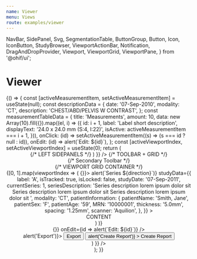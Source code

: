 ```yaml
---
name: Viewer
menu: Views
route: examples/viewer
---
```


  NavBar,
  SidePanel,
  Svg,
  SegmentationTable,
  ButtonGroup,
  Button,
  Icon,
  IconButton,
  StudyBrowser,
  ViewportActionBar,
  Notification,
  DragAndDropProvider,
  Viewport,
  ViewportGrid,
  ViewportPane,
} from '@ohif/ui';



# Viewer

<Playground>
  {() => {
    const [activeMeasurementItem, setActiveMeasurementItem] = useState(null);
    const descriptionData = {
      date: '07-Sep-2010',
      modality: 'CT',
      description: 'CHEST/ABD/PELVIS W CONTRAST',
    };
    const measurementTableData = {
      title: 'Measurements',
      amount: 10,
      data: new Array(10).fill({}).map((el, i) => ({
        id: i + 1,
        label: 'Label short description',
        displayText: '24.0 x 24.0 mm (S:4, I:22)',
        isActive: activeMeasurementItem === i + 1,
      })),
      onClick: (id) => setActiveMeasurementItem((s) => (s === id ? null : id)),
      onEdit: (id) => alert(`Edit: ${id}`),
    };
    const [activeViewportIndex, setActiveViewportIndex] = useState(0);
    return (
      <DragAndDropProvider>
        <Header />
        <div
          className="flex flex-row flex-no-wrap items-stretch overflow-hidden w-full"
          style={{ height: 'calc(100vh - 57px' }}
        >
          {/* LEFT SIDEPANELS */}
          <SidePanel
            side="left"
            defaultComponentOpen='studies'
            childComponents={{
              iconName: 'group-layers',
              iconLabel: 'Studies',
              label: 'Studies',
              name: 'studies',
              content: (
                <StudyBrowser tabs={tabs} />
              )
            }}
          />
          {/* TOOLBAR + GRID */}
          <div className="flex flex-col flex-1 h-full">
            <div className="flex flex-2 w-100 border-b border-transparent h-12">
              {/* <ViewportToolbar /> Secondary Toolbar */}
            </div>
            {/* VIEWPORT GRID CONTAINER */}
            <div className="flex flex-1 h-full overflow-hidden bg-black items-center justify-center pb-2 pt-1">
              <ViewportGrid numRows={1} numCols={2}>
                {[0, 1].map(viewportIndex => (
                  <ViewportPane key={viewportIndex} className="m-1" isActive={false} onDrop={() => {}}>
                    <Viewport
                      viewportIndex={viewportIndex}
                      onSeriesChange={(direction) => alert(`Series ${direction}`)}
                      studyData={{
                        label: 'A',
                        isTracked: true,
                        isLocked: false,
                        studyDate: '07-Sep-2011',
                        currentSeries: 1,
                        seriesDescription:
                          'Series description lorem ipsum dolor sit Series description lorem ipsum dolor sit Series description lorem ipsum dolor sit ',
                        modality: 'CT',
                        patientInformation: {
                          patientName: 'Smith, Jane',
                          patientSex: 'F',
                          patientAge: '59',
                          MRN: '10000001',
                          thickness: '5.0mm',
                          spacing: '1.25mm',
                          scanner: 'Aquilion',
                        },
                      }}
                    >
                      <div className="flex justify-center items-center h-full">
                        CONTENT
                      </div>
                    </Viewport>
                  </ViewportPane>)
                )}
              </ViewportGrid>
            </div>
          </div>
          <SidePanel
            side="right"
            defaultComponentOpen="measurements"
            childComponents={{
              iconName: 'list-bullets',
              iconLabel: 'Measure',
              label: 'Measurements',
              name: 'measurements',
              content: (
                <>
                  <div className="overflow-x-hidden overflow-y-auto invisible-scrollbar">
                    <StudySummary
                      date={descriptionData.date}
                      modality={descriptionData.modality}
                      description={descriptionData.description}
                    />
                    <MeasurementTable
                      title="Measurements"
                      amount={measurementTableData.data.length}
                      data={measurementTableData.data}
                      onClick={() => {}}
                      onEdit={id => alert(`Edit: ${id}`)}
                    />
                  </div>
                  <div className="flex justify-center p-4">
                    <React.Fragment>
                      <ButtonGroup onClick={() => alert('Export')}>
                        <Button
                          className="text-white border-primary-main bg-black text-base py-2 px-2"
                          size="initial"
                          color="inherit"
                        >
                          Export
                        </Button>
                        <IconButton
                          className="bg-black border-primary-main px-2 text-white px-2"
                          color="inherit"
                          size="initial"
                        >
                          <Icon name="arrow-down" />
                        </IconButton>
                      </ButtonGroup>
                      <Button
                        className="text-white border border-primary-main bg-black text-base py-2 px-2 ml-2"
                        variant="outlined"
                        size="initial"
                        color="inherit"
                        onClick={() => alert('Create Report')}
                      >
                        Create Report
                      </Button>
                    </React.Fragment>
                  </div>
                </>
              )
            }}
          />
        </div>
      </DragAndDropProvider>
    );
  }}
</Playground>

